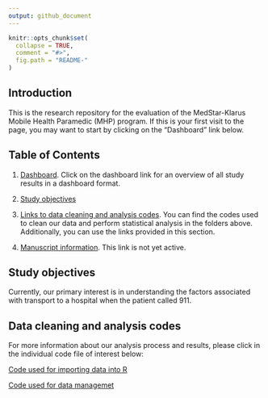 ```yaml
---
output: github_document
---
```


<!-- README.md is generated from README.Rmd. Please edit that file -->

```r
knitr::opts_chunk$set(
  collapse = TRUE,
  comment = "#>",
  fig.path = "README-"
)
```

## Introduction

This is the research repository for the evaluation of the MedStar-Klarus Mobile Health Paramedic (MHP) program. If this is your first visit to the page, you may want to start by clicking on the "Dashboard" link below.

## Table of Contents

1. [Dashboard](https://cdn.rawgit.com/brad-cannell/Medstar_klarus/778a0b2f/R%20markdown/dashboard.html). Click on the dashboard link for an overview of all study results in a dashboard format.

2. [Study objectives](#objectives)

3. [Links to data cleaning and analysis codes](#codes). You can find the codes used to clean our data and perform statistical analysis in the folders above. Additionally, you can use the links provided in this section.

4. [Manuscript information](). This link is not yet active.

<H2 id = "objectives">Study objectives</H2>

Currently, our primary interest is in understanding the factors associated with transport to a hospital when the patient called 911.

<H2 id = "codes">Data cleaning and analysis codes</H2>

For more information about our analysis process and results, please click in the individual code file of interest below:

[Code used for importing data into R](/R markdown/preprocess_01_import_data.md)

[Code used for data managemet](/R markdown/preprocess_02_clean_data.md)


